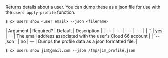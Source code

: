 Returns details about a user. You can dump these as a json file for use with the `users apply-profile` function.

<Tabs >
<Tab label="Usage">

```shell
$ cx users show <user email> --json <filename>
```
</Tab>
    
<Tab label="arguments">
| Argument | Required? | Default | Description |
|  ---  |  ---  |  ---  |  ---  |
| `<user email>` | yes | — | The email address associated with the user's Cloud 66 account |
| `--json <filename>` | no | — | Dumps the profile data as a json formatted file. |
</Tab>
<Tab label="examples">

```shell
$ cx users show jim@gmail.com --json /tmp/jim_profile.json
```

</Tab>
</Tabs>